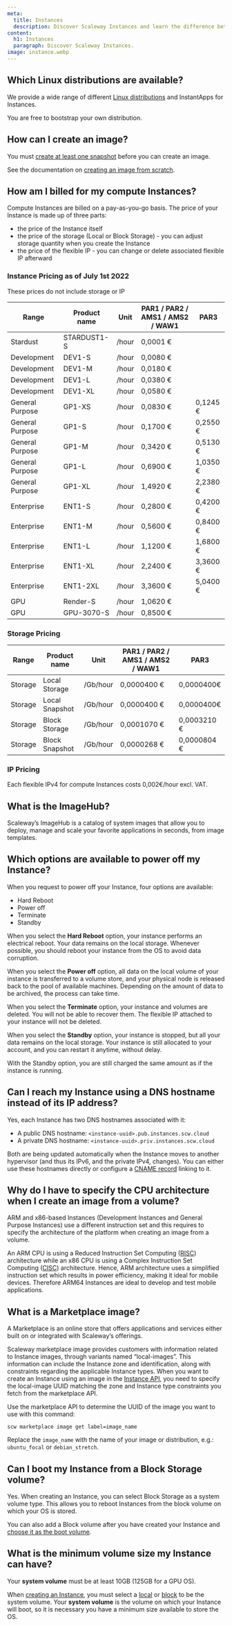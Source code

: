 ```yaml
---
meta:
  title: Instances
  description: Discover Scaleway Instances and learn the difference between images and snapshots.
content:
  h1: Instances
  paragraph: Discover Scaleway Instances.
image: instance.webp
---
```


## Which Linux distributions are available?

We provide a wide range of different [Linux distributions](https://www.scaleway.com/en/imagehub/) and InstantApps for Instances.

You are free to bootstrap your own distribution. 

## How can I create an image?

You must [create at least one snapshot](/compute/instances/how-to/create-a-snapshot/) before you can create an image.

See the documentation on [creating an image from scratch](/compute/instances/how-to/create-image-from-snapshot/).

## How am I billed for my compute Instances?

Compute Instances are billed on a pay-as-you-go basis. The price of your Instance is made up of three parts:

* the price of the Instance itself
* the price of the storage (Local or Block Storage) - you can adjust storage quantity when you create the Instance
* the price of the flexible IP - you can change or delete associated flexible IP afterward

### Instance Pricing as of July 1st 2022

<Message type="important">
These prices do not include storage or IP
</Message>

| Range           | Product name | Unit  | PAR1 / PAR2 / AMS1 / AMS2 / WAW1 | PAR3     |
|-----------------|--------------|-------|----------------------------------|----------|
| Stardust        | STARDUST1-S  | /hour | 0,0001 €                         |          |
| Development     | DEV1-S       | /hour | 0,0080 €                         |          |
| Development     | DEV1-M       | /hour | 0,0180 €                         |          |
| Development     | DEV1-L       | /hour | 0,0380 €                         |          |
| Development     | DEV1-XL      | /hour | 0,0580 €                         |          |
| General Purpose | GP1-XS       | /hour | 0,0830 €                         | 0,1245 € |
| General Purpose | GP1-S        | /hour | 0,1700 €                         | 0,2550 € |
| General Purpose | GP1-M        | /hour | 0,3420 €                         | 0,5130 € |
| General Purpose | GP1-L        | /hour | 0,6900 €                         | 1,0350 € |
| General Purpose | GP1-XL       | /hour | 1,4920 €                         | 2,2380 € |
| Enterprise      | ENT1-S       | /hour | 0,2800 €                         | 0,4200 € |
| Enterprise      | ENT1-M       | /hour | 0,5600 €                         | 0,8400 € |
| Enterprise      | ENT1-L       | /hour | 1,1200 €                         | 1,6800 € |
| Enterprise      | ENT1-XL      | /hour | 2,2400 €                         | 3,3600 € |
| Enterprise      | ENT1-2XL     | /hour | 3,3600 €                         | 5,0400 € |
| GPU             | Render-S     | /hour | 1,0620 €                         |          |
| GPU             | GPU-3070-S   | /hour | 0,8500 €                         |          |


### Storage Pricing

| Range   | Product name   | Unit     | PAR1 / PAR2 / AMS1 / AMS2 / WAW1 | PAR3        |
|---------|----------------|----------|----------------------------------|-------------|
| Storage | Local Storage  | /Gb/hour | 0,0000400 €                      | 0,0000400€  |
| Storage | Local Snapshot | /Gb/hour | 0,0000400 €                      | 0,0000400€  |
| Storage | Block Storage  | /Gb/hour | 0,0001070 €                      | 0,0003210 € |
| Storage | Block Snapshot | /Gb/hour | 0,0000268 €                      | 0,0000804 € |

### IP Pricing

Each flexible IPv4 for compute Instances costs 0,002€/hour excl. VAT.

## What is the ImageHub?

Scaleway’s ImageHub is a catalog of system images that allow you to deploy, manage and scale your favorite applications in seconds, from image templates.

## Which options are available to power off my Instance?

When you request to power off your Instance, four options are available:
- Hard Reboot
- Power off
- Terminate
- Standby

When you select the **Hard Reboot** option, your instance performs an electrical reboot. Your data remains on the local storage. Whenever possible, you should reboot your instance from the OS to avoid data corruption.

When you select the **Power off** option, all data on the local volume of your instance is transferred to a volume store, and your physical node is released back to the pool of available machines. Depending on the amount of data to be archived, the process can take time.

When you select the **Terminate** option, your instance and volumes are deleted. You will not be able to recover them. The flexible IP attached to your instance will not be deleted.

When you select the **Standby** option, your instance is stopped, but all your data remains on the local storage. Your instance is still allocated to your account, and you can restart it anytime, without delay.

<Message type="important">
With the Standby option, you are still charged the same amount as if the instance is running.
</Message>

## Can I reach my Instance using a DNS hostname instead of its IP address?

Yes, each Instance has two DNS hostnames associated with it: 

* A public DNS hostname: `<instance-uuid>.pub.instances.scw.cloud` 
* A private DNS hostname: `<instance-uuid>.priv.instances.scw.cloud`

Both are being updated automatically when the Instance moves to another hypervisor (and thus its IPv6, and the private IPv4, changes). You can either use these hostnames directly or configure a [CNAME record](/dedibox-network/dns/concepts/#resource-records) linking to it. 

## Why do I have to specify the CPU architecture when I create an image from a volume?

ARM and x86-based Instances (Development Instances and General Purpose Instances) use a different instruction set and this requires to specify the architecture of the platform when creating an image from a volume.

An ARM CPU is using a Reduced Instruction Set Computing ([RISC](https://en.wikipedia.org/wiki/Reduced_instruction_set_computer)) architecture while an x86 CPU is using a Complex Instruction Set Computing ([CISC](https://en.wikipedia.org/wiki/Complex_instruction_set_computer)) architecture.
Hence, ARM architecture uses a simplified instruction set which results in power efficiency, making it ideal for mobile devices. Therefore ARM64 Instances are ideal to develop and test mobile applications.

## What is a Marketplace image?

A Marketplace is an online store that offers applications and services either built on or integrated with Scaleway’s offerings.

Scaleway marketplace image provides customers with information related to Instance images, through variants named “local-images”. This information can include the Instance zone and identification, along with constraints regarding the applicable Instance types. When you want to create an Instance using an image in the [Instance API](https://developers.scaleway.com/en/products/instance/api/), you need to specify the local-image UUID matching the zone and Instance type constraints you fetch from the marketplace API. 

Use the marketplace API to determine the UUID of the image you want to use with this command:

  ```
  scw marketplace image get label=image_name
  ```

Replace the `image_name` with the name of your image or distribution, e.g.: `ubuntu_focal` or `debian_stretch`.

## Can I boot my Instance from a Block Storage volume?

Yes. When creating an Instance, you can select Block Storage as a system volume type. This allows you to reboot Instances from the block volume on which your OS is stored. 

You can also add a Block volume after you have created your Instance and [choose it as the boot volume](/compute/instances/how-to/use-boot-modes/#how-to-change-the-boot-volume).

## What is the minimum volume size my Instance can have?

Your **system volume** must be at least 10GB (125GB for a GPU OS).

When [creating an Instance](/compute/instances/how-to/create-an-instance), you must select a [local](/compute/instances/concepts#local-volumes) or [block](/compute/instances/concepts#block-volumes) to be the system volume. Your **system volume** is the volume on which your Instance will boot, so it is necessary you have a minimum size available to store the OS.

